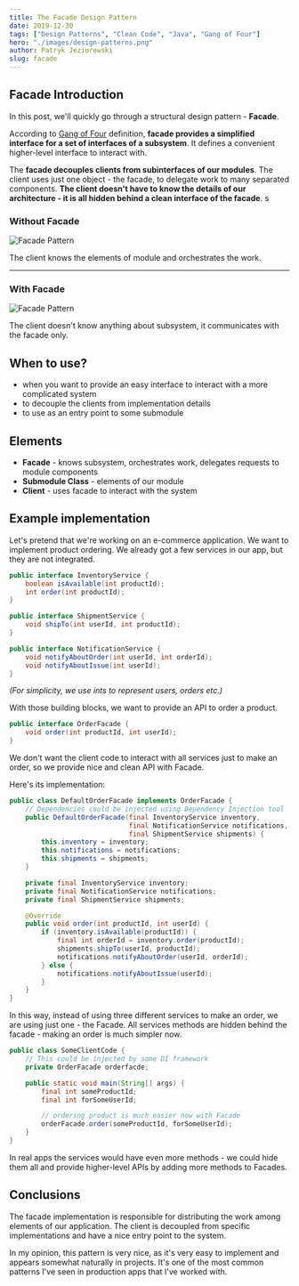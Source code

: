 ```yaml
---
title: The Facade Design Pattern
date: 2019-12-30
tags: ["Design Patterns", "Clean Code", "Java", "Gang of Four"]
hero: "./images/design-patterns.png"
author: Patryk Jeziorowski
slug: facade
---
```

## Facade Introduction
In this post, we'll quickly go through a structural design pattern - **Facade**.

According to [Gang of Four](https://en.wikipedia.org/wiki/Design_Patterns) definition, **facade provides a simplified interface for a set of interfaces of a subsystem**. It defines a convenient higher-level interface to interact with.

The **facade decouples clients from subinterfaces of our modules**. The client uses just one object - the facade, to delegate work to many separated components. **The client doesn't have to know the details of our architecture - it is all hidden behind a clean interface of the facade**.
s
### Without Facade

![Facade Pattern](./images/facadeless.jpg)

The client knows the elements of module and orchestrates the work.

---
### With Facade

![Facade Pattern](./images/facade.jpg)

The client doesn't know anything about subsystem, it communicates with the facade only.

## When to use?
- when you want to provide an easy interface to interact with a more complicated system
- to decouple the clients from implementation details
- to use as an entry point to some submodule




## Elements
- **Facade** - knows subsystem, orchestrates work, delegates requests to module components
- **Submodule Class** - elements of our module
- **Client** - uses facade to interact with the system

## Example implementation
Let's pretend that we're working on an e-commerce application. We want to implement product ordering.
We already got a few services in our app, but they are not integrated.

```java {1,3}
public interface InventoryService {
    boolean isAvailable(int productId);
    int order(int productId);
}

public interface ShipmentService {
    void shipTo(int userId, int productId);
}

public interface NotificationService {
    void notifyAboutOrder(int userId, int orderId);
    void notifyAboutIssue(int userId);
}
```
*(For simplicity, we use ints to represent users, orders etc.)*

With those building blocks, we want to provide an API to order a product.

```java
public interface OrderFacade {
    void order(int productId, int userId);
}
```

We don't want the client code to interact with all services just to make an order, so we provide nice and clean API with Facade.

Here's its implementation:
```java
public class DefaultOrderFacade implements OrderFacade {
    // Dependencies could be injected using Dependency Injection tool
    public DefaultOrderFacade(final InventoryService inventory, 
                              final NotificationService notifications, 
                              final ShipmentService shipments) {
        this.inventory = inventory;
        this.notifications = notifications;
        this.shipments = shipments;
    }

    private final InventoryService inventory;
    private final NotificationService notifications;
    private final ShipmentService shipments;

    @Override
    public void order(int productId, int userId) {
        if (inventory.isAvailable(productId)) {
            final int orderId = inventory.order(productId);
            shipments.shipTo(userId, productId);
            notifications.notifyAboutOrder(userId, orderId);
        } else {
            notifications.notifyAboutIssue(userId);
        }
    }
}
```

In this way, instead of using three different services to make an order, we are using just one - the Facade.
All services methods are hidden behind the facade - making an order is much simpler now.

```java
public class SomeClientCode {
    // This could be injected by some DI framework
    private OrderFacade orderfacde;

    public static void main(String[] args) {
        final int someProductId;
        final int forSomeUserId;

        // ordering product is much easier now with Facade
        orderFacade.order(someProductId, forSomeUserId);
    }
}
```

In real apps the services would have even more methods - we could hide them all and provide higher-level APIs
by adding more methods to Facades.

## Conclusions
The facade implementation is responsible for distributing the work among elements of our application.
The client is decoupled from specific implementations and have a nice entry point to the system.

In my opinion, this pattern is very nice, as it's very easy to implement and appears somewhat naturally in projects.
It's one of the most common patterns I've seen in production apps that I've worked with.